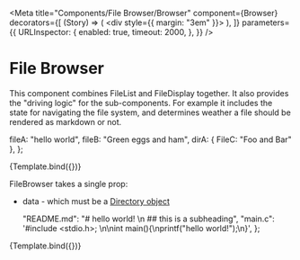 

<Meta
  title="Components/File Browser/Browser"
  component={Browser}
  decorators={[
    (Story) => (
      <div style={{ margin: "3em" }}>
        <Story />
      </div>
    ),
  ]}
  parameters={{
    URLInspector: {
      enabled: true,
      timeout: 2000,
    },
  }}
/>


# File Browser

This component combines FileList and FileDisplay together. It also provides the "driving logic" for the sub-components. For example it includes the state for navigating the file system, and determines weather a file should be rendered as markdown or not.

  fileA: "hello world",
  fileB: "Green eggs and ham",
  dirA: { FileC: "Foo and Bar" },
};

<Canvas>
  <Story name="Basic" args={{ data: exampleDir }}>
    {Template.bind({})}
  </Story>
</Canvas>

<ArgsTable story="Basic" />

FileBrowser takes a single prop:

- data - which must be a [Directory object](http://localhost:6006/?path=/docs/components-file-browser-outline--page#Directory%20interface)

  "README.md": "# hello world! \n ## this is a subheading",
  "main.c": '#include <stdio.h>; \n\nint main(){\nprintf("hello world!");\n}',
};

<Canvas>
  <Story name="Markdown" args={{ data: mdDir }}>
    {Template.bind({})}
  </Story>
</Canvas>

